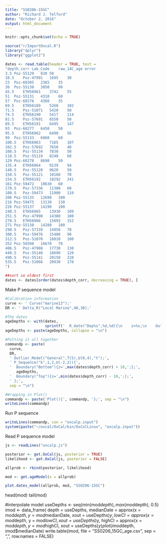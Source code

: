 ```yaml
---
title: "SS0206-15GC"
author: "Richard J. Telford"
date: "October 2, 2016"
output: html_document
---
```


```r
knitr::opts_chunk$set(echo = TRUE)

source("r/ImportOxcal.R")
library("dplyr")
library("ggplot2")
```

```r
dates <- read.table(header = TRUE, text = 
"depth_corr	Lab_Code	raw_14C_age	error
3.5	Poz-55129	820	50
10.5	Poz-47991	1695	30
23	Poz-60305	2365	35
36	Poz-55130	3050	90
45.5	ETH56961	3742	55
51	Poz-55131	4310	60
57	Poz-60276	4360	35
69.5	ETH56189	5268	102
71.5	Poz-51071	5420	50
74.5	ETH56190	5417	114
82.5	Poz-57691	6550	50
89.5	ETH56191	6495	147
93	Poz-60277	6450	50
95.5	ETH56962	6490	56
99	Poz-55133	6960	60
100.5	ETH56963	7165	107
102.5	Poz-57692	7650	40
108.5	Poz-55134	7830	50
118.5	Poz-55119	8240	60
129	Poz-60278	8690	50
135.4	ETH56964	9139	94
140.5	Poz-55120	9620	50
150.5	Poz-55121	10160	70
154.5	ETH56192	10292	241
161	Poz-59472	10630	60
170.5	Poz-57336	11380	60
180.5	Poz-59473	11900	110
206	Poz-55135	12690	100
216	Poz-59475	13130	130
226	Poz-55137	14190	100
240.5	ETH56965	13930	109
251.5	Poz-47990	14380	100
270.5	ETH56966	15093	152
271	Poz-55138	14280	100
290.5	Poz-57339	14950	70
300.5	Poz-59476	15480	90
312.5	Poz-51070	16010	100
352	Poz-56508	16670	70
406.5	Poz-47988	17730	130
440.5	Poz-55140	18690	120
490.5	Poz-55141	20150	220
535.5	Poz-51066	20930	170
")

##sort so oldest first
dates <- dates[order(dates$depth_corr, decreasing = TRUE), ]
```


Make P sequence model

```r
#Calibration information
curve <- ' Curve("marine13");'
DR <- ' Delta_R("Local Marine",40,30);'

#The dates
ageDepths <- with(dates, 
                  sprintf('  R_date("Dep%s",%d,%d){\n    z=%s;\n    Outlier(0.10);\n  };', depth_corr, raw_14C_age, error, depth_corr))
ageDepths <- paste(ageDepths, collapse = "\n")

#Putting it all together
commandp <- paste(
  curve, 
  DR,
  ' Outlier_Model("General",T(5),U(0,4),"t");',
  ' P_Sequence("k",1,2,U(-2,2)){',
  '  Boundary("Bottom"){z=',max(dates$depth_corr) + 10,';};',
     ageDepths,
  '  Boundary("Top"){z=',min(dates$depth_corr) - 10,';};',
  ' };', 
  sep = "\n")

#Wrapping in Plot()
commandp <- paste('Plot(){', commandp, '};', sep = "\n")
writeLines(commandp)
```

Run P sequence
```r
writeLines(commandp, con = "oxcalp.input")
system(paste("~/oxcal/OxCal/bin/OxCalLinux", "oxcalp.input"))
```

Read P sequence model

```r
js <- readLines("oxcalp.js")

posterior <- get.OxCal(js, posterior = TRUE)
likelihood <- get.OxCal(js, posterior = FALSE)

allprob <- rbind(posterior, likelihood)

mod <- get.ageModel(x = allprob)

plot.dates_model(allprob, mod, "SS0206-15GC")
```

head(mod)
tail(mod)

#interpolate model
useDepths <- seq(min(mod$depth), max(mod$depth), 0.5)
imod <- data_frame(
  depth = useDepths, 
  medianDate = approx(x = mod$depth, y = mod$medianDate, xout = useDepths)$y,
  lowCI = approx(x = mod$depth, y = mod$lowCI, xout = useDepths)$y,
  highCI = approx(x = mod$depth, y = mod$highCI, xout = useDepths)$y
  )
plot(imod$depth, imod$medianDate)
write.table(imod, file = "SS0206_15GC_age.csv", sep = ",", row.names = FALSE)
